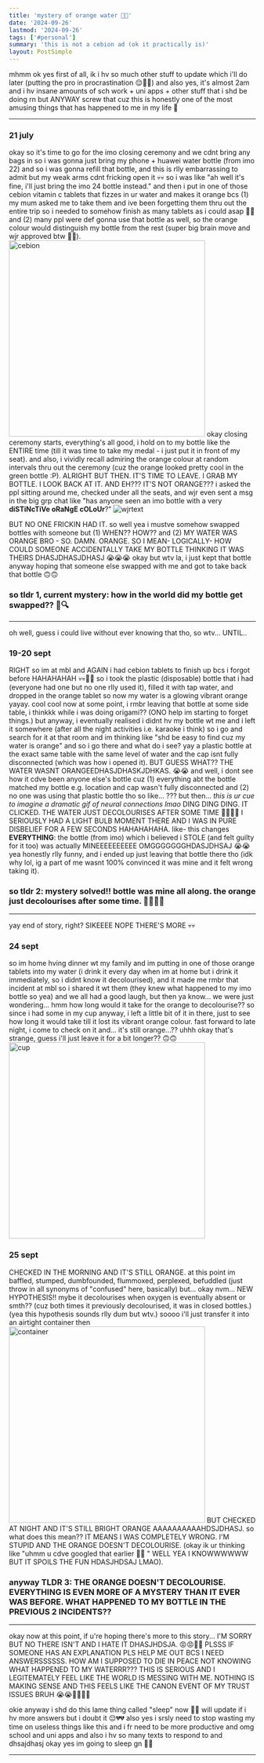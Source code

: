 ```yaml
---
title: 'mystery of orange water 🍊🤯'
date: '2024-09-26'
lastmod: '2024-09-26'
tags: ['#personal']
summary: 'this is not a cebion ad (ok it practically is)'
layout: PostSimple
---
```


mhmm ok yes first of all, ik i hv so much other stuff to update which i'll do later (putting the pro in procrastination 😌🤘🏻) and also yes, it's almost 2am and i hv insane amounts of sch work + uni apps + other stuff that i shd be doing rn but ANYWAY screw that cuz this is honestly one of the most amusing things that has happened to me in my life 🍿

---

### 21 july
okay so it's time to go for the imo closing ceremony and we cdnt bring any bags in so i was gonna just bring my phone + huawei water bottle (from imo 22) and so i was gonna refill that bottle, and this is rlly embarrassing to admit but my weak arms cdnt fricking open it 💀💀 so i was like "ah well it's fine, i'll just bring the imo 24 bottle instead." and then i put in one of those cebion vitamin c tablets that fizzes in ur water and makes it orange bcs (1) my mum asked me to take them and ive been forgetting them thru out the entire trip so i needed to somehow finish as many tablets as i could asap 🤡🤡 and (2) many ppl were def gonna use that bottle as well, so the orange colour would distinguish my bottle from the rest (super big brain move and wjr approved btw 👍🏻).
<img src="/static/images/blogs/orange-cebion.jpeg" alt="cebion" width="400"/>
okay closing ceremony starts, everything's all good, i hold on to my bottle like the ENTIRE time (till it was time to take my medal - i just put it in front of my seat). and also, i vividly recall admiring the orange colour at random intervals thru out the ceremony (cuz the orange looked pretty cool in the green bottle :P). ALRIGHT BUT THEN. IT'S TIME TO LEAVE. I GRAB MY BOTTLE. I LOOK BACK AT IT. AND EH??? IT'S NOT ORANGE??? i asked the ppl sitting around me, checked under all the seats, and wjr even sent a msg in the big grp chat like "has anyone seen an imo bottle with a very **diSTiNcTiVe oRaNgE cOLoUr**?"
<img src="/static/images/blogs/orange-wjrtext.jpg" alt="wjrtext"/>

BUT NO ONE FRICKIN HAD IT. so well yea i mustve somehow swapped bottles with someone but (1) WHEN?? HOW?? and (2) MY WATER WAS ORANGE BRO - SO. DAMN. ORANGE. SO I MEAN- LOGICALLY- HOW COULD SOMEONE ACCIDENTALLY TAKE MY BOTTLE THINKING IT WAS THEIRS DHASJDHASJDHASJ 😭😭😭 okay but wtv la, i just kept that bottle anyway hoping that someone else swapped with me and got to take back that bottle 🙃🙃

### so tldr 1, current mystery: how in the world did my bottle get swapped?? 🤔🔍

---

oh well, guess i could live without ever knowing that tho, so wtv... UNTIL..

### 19-20 sept
RIGHT so im at mbl and AGAIN i had cebion tablets to finish up bcs i forgot before HAHAHAHAH 💀💀🤡🤡 so i took the plastic (disposable) bottle that i had (everyone had one but no one rlly used it), filled it with tap water, and dropped in the orange tablet so now my water is a glowing vibrant orange yayay. cool cool now at some point, i rmbr leaving that bottle at some side table, i thinkkk while i was doing origami?? (ONO help im starting to forget things.) but anyway, i eventually realised i didnt hv my bottle wt me and i left it somewhere (after all the night activities i.e. karaoke i think) so i go and search for it at that room and im thinking like "shd be easy to find cuz my water is orange" and so i go there and what do i see? yay a plastic bottle at the exact same table with the same level of water and the cap isnt fully disconnected (which was how i opened it). BUT GUESS WHAT?? THE WATER WASNT ORANGEEDHASJDHASKJDHKAS. 😭😭 and well, i dont see how it cdve been anyone else's bottle cuz (1) everything abt the bottle matched my bottle e.g. location and cap wasn't fully disconnected and (2) no one was using that plastic bottle tho so like... ??? but then... *this is ur cue to imagine a dramatic gif of neural connections lmao* DING DING DING. IT CLICKED. THE WATER JUST DECOLOURISES AFTER SOME TIME 🤯🤯💡💡 I SERIOUSLY HAD A LIGHT BULB MOMENT THERE AND I WAS IN PURE DISBELIEF FOR A FEW SECONDS HAHAHAHAHA. like- this changes **EVERYTHING**: the bottle (from imo) which i believed i STOLE (and felt guilty for it too) was actually MINEEEEEEEEEE OMGGGGGGGHDASJDHSAJ 😭😭 yea honestly rlly funny, and i ended up just leaving that bottle there tho (idk why lol, ig a part of me wasnt 100% convinced it was mine and it felt wrong taking it).

### so tldr 2: mystery solved!! bottle was mine all along. the orange just decolourises after some time. 🥳🥳🎉🎉

---

yay end of story, right? SIKEEEE NOPE THERE'S MORE 💀💀

### 24 sept
so im home hving dinner wt my family and im putting in one of those orange tablets into my water (i drink it every day when im at home but i drink it immediately, so i didnt know it decolourised), and it made me rmbr that incident at mbl so i shared it wt them (they knew what happened to my imo bottle so yea) and we all had a good laugh, but then ya know... we were just wondering... hmm how long would it take for the orange to decolourise?? so since i had some in my cup anyway, i left a little bit of it in there, just to see how long it would take till it lost its vibrant orange colour. fast forward to late night, i come to check on it and... it's still orange...?? uhhh okay that's strange, guess i'll just leave it for a bit longer?? 🙃🙃
<img src="/static/images/blogs/orange-cup.jpg" alt="cup" width="400"/>

### 25 sept
CHECKED IN THE MORNING AND IT'S STILL ORANGE. at this point im baffled, stumped, dumbfounded, flummoxed, perplexed, befuddled (just throw in all synonyms of "confused" here, basically) but... okay nvm... NEW HYPOTHESIS!! mybe it decolourises when oxygen is eventually absent or smth?? (cuz both times it previously decolourised, it was in closed bottles.) (yea this hypothesis sounds rlly dum but wtv.) soooo i'll just transfer it into an airtight container then
<img src="/static/images/blogs/orange-container.jpg" alt="container" width="400"/>
BUT CHECKED AT NIGHT AND IT'S STILL BRIGHT ORANGE AAAAAAAAAAHDSJDHASJ. so what does this mean?? IT MEANS I WAS COMPLETELY WRONG. I'M STUPID AND THE ORANGE DOESN'T DECOLOURISE. (okay ik ur thinking like "uhmm u cdve googled that earlier 🤨🙄 " WELL YEA I KNOWWWWWW BUT IT SPOILS THE FUN HDASJHDSAJ LMAO).

### anyway TLDR 3: THE ORANGE DOESN'T DECOLOURISE. EVERYTHING IS EVEN MORE OF A MYSTERY THAN IT EVER WAS BEFORE. WHAT HAPPENED TO MY BOTTLE IN THE PREVIOUS 2 INCIDENTS??

---

okay now at this point, if u're hoping there's more to this story... I'M SORRY BUT NO THERE ISN'T AND I HATE IT DHASJHDSJA. 😡😡🤬🤬 PLSSS IF SOMEONE HAS AN EXPLANATION PLS HELP ME OUT BCS I NEED ANSWERSSSSSS. HOW AM I SUPPOSED TO DIE IN PEACE NOT KNOWING WHAT HAPPENED TO MY WATERRR??? THIS IS SERIOUS AND I LEGITEMATELY FEEL LIKE THE WORLD IS MESSING WITH ME. NOTHING IS MAKING SENSE AND THIS FEELS LIKE THE CANON EVENT OF MY TRUST ISSUES BRUH 😭😭🙏🏻🙏🏻

okie anyway i shd do this lame thing called "sleep" now 🫠🫠 will update if i hv more answers but i doubt it 😔💔💔 also yes i srsly need to stop wasting my time on useless things like this and i fr need to be more productive and omg school and uni apps and also i hv so many texts to respond to and dhsajdhasj okay yes im going to sleep gn 🫡🫡

---

<script async src="https://talk.hyvor.com/embed/embed.js" type="module"></script>
<hyvor-talk-comments website-id="11281" page-id="https://leia-mayssa.vercel.app/blog/mystery%20of%20orange%20water"></hyvor-talk-comments>
